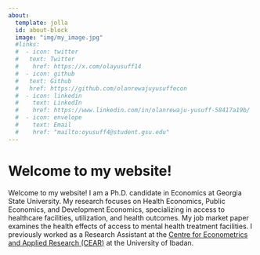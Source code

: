 ```yaml
---
about:
  template: jolla
  id: about-block
  image: "img/my_image.jpg"
  #links:
  #  - icon: twitter
  #   text: Twitter
  #    href: https://x.com/olayusuff14
  #  - icon: github
  #   text: Github
  #   href: https://github.com/olanrewajuyusuffecon
  #  - icon: linkedin
  #    text: LinkedIn
  #    href: https://www.linkedin.com/in/olanrewaju-yusuff-58417a19b/
  #  - icon: envelope
  #    text: Email
  #    href: "mailto:oyusuff4@student.gsu.edu"  
---
```


::: {#about-block}
:::

# Welcome to my website!

Welcome to my website! I am a Ph.D. candidate in Economics at Georgia State University. My research focuses on Health Economics, Public Economics, and Development Economics, specializing in access to healthcare facilities, utilization, and health outcomes. My job market paper examines the health effects of access to mental health treatment facilities.
I previously worked as a Research Assistant at the [Centre for Econometrics and Applied Research (CEAR)](https://www.linkedin.com/company/centre-for-econometrics-and-applied-research/posts/?feedView=all) at the University of Ibadan. 



